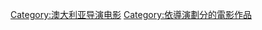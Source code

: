 {{cat more|安德魯·多明尼克}}

{{DEFAULTSORT:Dominik, Andrew}}
[[Category:澳大利亚导演电影|Category:澳大利亚导演电影]]
[[Category:依導演劃分的電影作品|Category:依導演劃分的電影作品]]